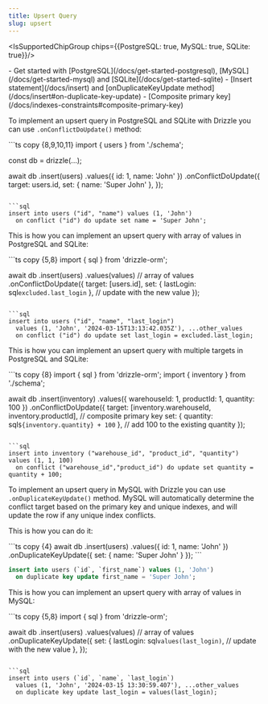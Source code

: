 ```yaml
---
title: Upsert Query
slug: upsert
---
```



<IsSupportedChipGroup chips={{PostgreSQL: true, MySQL: true, SQLite: true}}/>

<Prerequisites>
- Get started with [PostgreSQL](/docs/get-started-postgresql), [MySQL](/docs/get-started-mysql) and [SQLite](/docs/get-started-sqlite)
- [Insert statement](/docs/insert) and [onDuplicateKeyUpdate method](/docs/insert#on-duplicate-key-update)
- [Composite primary key](/docs/indexes-constraints#composite-primary-key)
</Prerequisites>

To implement an upsert query in PostgreSQL and SQLite with Drizzle you can use `.onConflictDoUpdate()` method:

<Section>
```ts copy {8,9,10,11}
import { users } from './schema';

const db = drizzle(...);

await db
  .insert(users)
  .values({ id: 1, name: 'John' })
  .onConflictDoUpdate({
    target: users.id,
    set: { name: 'Super John' },
  });
```

```sql
insert into users ("id", "name") values (1, 'John')
  on conflict ("id") do update set name = 'Super John';
```
</Section>

This is how you can implement an upsert query with array of values in PostgreSQL and SQLite:

<Section>
```ts copy {5,8}
import { sql } from 'drizzle-orm';

await db
  .insert(users)
  .values(values) // array of values
  .onConflictDoUpdate({
    target: [users.id],
    set: { lastLogin: sql`excluded.last_login` }, // update with the new value
  });
```

```sql
insert into users ("id", "name", "last_login")
  values (1, 'John', '2024-03-15T13:13:42.035Z'), ...other_values
  on conflict ("id") do update set last_login = excluded.last_login;
```
</Section>

This is how you can implement an upsert query with multiple targets in PostgreSQL and SQLite:

<Section>
```ts copy {8}
import { sql } from 'drizzle-orm';
import { inventory } from './schema';

await db
  .insert(inventory)
  .values({ warehouseId: 1, productId: 1, quantity: 100 })
  .onConflictDoUpdate({
    target: [inventory.warehouseId, inventory.productId], // composite primary key
    set: { quantity: sql`${inventory.quantity} + 100` }, // add 100 to the existing quantity
  });
```

```sql
insert into inventory ("warehouse_id", "product_id", "quantity") values (1, 1, 100)
  on conflict ("warehouse_id","product_id") do update set quantity = quantity + 100;
```
</Section>

To implement an upsert query in MySQL with Drizzle you can use `.onDuplicateKeyUpdate()` method. MySQL will automatically determine the conflict target based on the primary key and unique indexes, and will update the row if any unique index conflicts.

This is how you can do it:

<Section>
```ts copy {4}
await db
  .insert(users)
  .values({ id: 1, name: 'John' })
  .onDuplicateKeyUpdate({ set: { name: 'Super John' } });
```

```sql
insert into users (`id`, `first_name`) values (1, 'John')
  on duplicate key update first_name = 'Super John';
```
</Section>

This is how you can implement an upsert query with array of values in MySQL:

<Section>
```ts copy {5,8}
import { sql } from 'drizzle-orm';

await db
  .insert(users)
  .values(values) // array of values
  .onDuplicateKeyUpdate({
    set: {
      lastLogin: sql`values(last_login)`, // update with the new value
    },
  });
```

```sql
insert into users (`id`, `name`, `last_login`)
  values (1, 'John', '2024-03-15 13:30:59.407'), ...other_values
  on duplicate key update last_login = values(last_login);
```
</Section>
